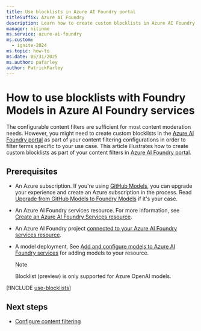 ```yaml
---
title: Use blocklists in Azure AI Foundry portal
titleSuffix: Azure AI Foundry
description: Learn how to create custom blocklists in Azure AI Foundry portal as part of your content filtering configurations.
manager: nitinme
ms.service: azure-ai-foundry
ms.custom:
  - ignite-2024
ms.topic: how-to
ms.date: 05/31/2025
ms.author: pafarley
author: PatrickFarley
---
```


# How to use blocklists with Foundry Models in Azure AI Foundry services

The configurable content filters are sufficient for most content moderation needs. However, you might need to create custom blocklists in the [Azure AI Foundry portal](https://ai.azure.com/?cid=learnDocs) as part of your content filtering configurations in order to filter terms specific to your use case. This article illustrates how to create custom blocklists as part of your content filters in [Azure AI Foundry portal](https://ai.azure.com/?cid=learnDocs).

## Prerequisites

* An Azure subscription. If you're using [GitHub Models](https://docs.github.com/en/github-models/), you can upgrade your experience and create an Azure subscription in the process. Read [Upgrade from GitHub Models to Foundry Models](../../model-inference/how-to/quickstart-github-models.md) if it's your case.

* An Azure AI Foundry services resource. For more information, see [Create an Azure AI Foundry Services resource](../../../ai-services/multi-service-resource.md?context=/azure/ai-services/model-inference/context/context).

* An Azure AI Foundry project [connected to your Azure AI Foundry services resource](../../model-inference/how-to/configure-project-connection.md).

* A model deployment. See [Add and configure models to Azure AI Foundry services](../../model-inference/how-to/create-model-deployments.md) for adding models to your resource.

    > [!NOTE]
    > Blocklist (preview) is only supported for Azure OpenAI models.

[!INCLUDE [use-blocklists](../../includes/use-blocklists.md)]

## Next steps

* [Configure content filtering](../../model-inference/how-to/configure-content-filters.md)
